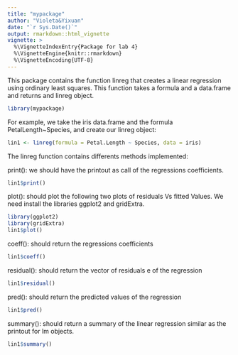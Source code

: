 ```yaml
---
title: "mypackage"
author: "Violeta&Yixuan"
date: "`r Sys.Date()`"
output: rmarkdown::html_vignette
vignette: >
  %\VignetteIndexEntry{Package for lab 4}
  %\VignetteEngine{knitr::rmarkdown}
  %\VignetteEncoding{UTF-8}
---
```


This package contains the function linreg that creates a linear regression using 
ordinary least squares.
This function takes a formula and a data.frame and returns and linreg object.

```r
library(mypackage)
```

For example, we take the iris data.frame and the formula PetalLength~Species, 
and create our linreg object:
```r
lin1 <- linreg(formula = Petal.Length ~ Species, data = iris)
```

The linreg function contains differents methods implemented:

print(): we should have the printout as call of the regressions coefficients.

```r
lin1$print()
```

plot(): should plot the following two plots of residuals Vs fitted Values.
We need install the libraries ggplot2 and gridExtra.
```r
library(ggplot2)
library(gridExtra)
lin1$plot()
```

coeff(): should return the regressions coefficients
```r
lin1$coeff()
```

residual(): should return the vector of residuals e of the regression
```r
lin1$residual()
```

pred(): should return the predicted values of the regression
```r
lin1$pred()
```

summary(): should return a summary of the linear regression similar as the printout for lm objects. 
```r
lin1$summary()
```

